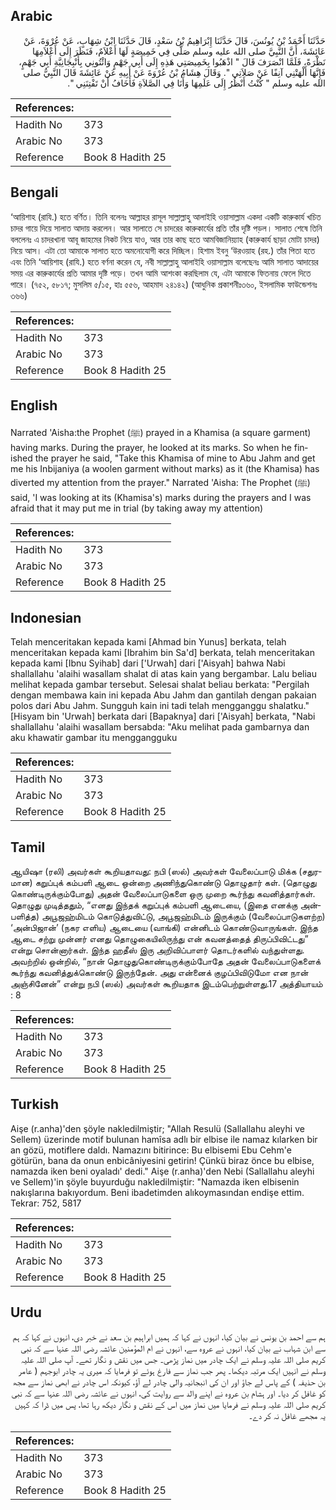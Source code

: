 ## Arabic


<div dir="rtl" lang="ar" style={{fontSize:'larger',backgroundColor:'#f8f9fa',padding:20}}>
حَدَّثَنَا أَحْمَدُ بْنُ يُونُسَ، قَالَ حَدَّثَنَا إِبْرَاهِيمُ بْنُ سَعْدٍ، قَالَ حَدَّثَنَا ابْنُ شِهَابٍ، عَنْ عُرْوَةَ، عَنْ عَائِشَةَ، أَنَّ النَّبِيَّ صلى الله عليه وسلم صَلَّى فِي خَمِيصَةٍ لَهَا أَعْلاَمٌ، فَنَظَرَ إِلَى أَعْلاَمِهَا نَظْرَةً، فَلَمَّا انْصَرَفَ قَالَ ‏"‏ اذْهَبُوا بِخَمِيصَتِي هَذِهِ إِلَى أَبِي جَهْمٍ وَائْتُونِي بِأَنْبِجَانِيَّةِ أَبِي جَهْمٍ، فَإِنَّهَا أَلْهَتْنِي آنِفًا عَنْ صَلاَتِي ‏"‏‏.‏ وَقَالَ هِشَامُ بْنُ عُرْوَةَ عَنْ أَبِيهِ عَنْ عَائِشَةَ قَالَ النَّبِيُّ صلى الله عليه وسلم ‏"‏ كُنْتُ أَنْظُرُ إِلَى عَلَمِهَا وَأَنَا فِي الصَّلاَةِ فَأَخَافُ أَنْ تَفْتِنَنِي ‏"‏‏.‏
</div>
<div style={{backgroundColor:'#f8f9fa',padding:20, marginBottom: 10}}><table> <thead> <tr> <th>References:</th> <th></th> </tr> </thead> <tbody><tr><td>Hadith No</td><td>373</td></tr><tr><td>Arabic No</td><td>373</td></tr><tr><td>Reference</td><td>Book 8 Hadith 25</td></tr></tbody></table></div>

## Bengali


<div dir="ltr" lang="bn" style={{fontSize:'larger',backgroundColor:'#f8f9fa',padding:20}}>
‘আয়িশাহ (রাযি.) হতে বর্ণিত। তিনি বলেনঃ আল্লাহর রাসূল সাল্লাল্লাহু আলাইহি ওয়াসাল্লাম একদা একটি কারুকার্য খচিত চাদর গায়ে দিয়ে সালাত আদায় করলেন। আর সালাতে সে চাদরের কারুকার্যের প্রতি তাঁর দৃষ্টি পড়ল। সালাত শেষে তিনি বললেনঃ এ চাদরখানা আবূ জাহমের নিকট নিয়ে যাও, আর তার কাছ হতে আমবিজানিয়্যাহ (কারুকার্য ছাড়া মোটা চাদর) নিয়ে আস। এটা তো আমাকে সালাত হতে অমনোযোগী করে দিচ্ছিল। হিশাম ইবনু ‘উরওয়াহ (রহ.) তাঁর পিতা হতে এবং তিনি ‘আয়িশাহ (রাযি.) হতে বর্ণনা করেন যে, নবী সাল্লাল্লাহু আলাইহি ওয়াসাল্লাম বলেছেনঃ আমি সালাত আদায়ের সময় এর কারুকার্যের প্রতি আমার দৃষ্টি পড়ে। তখন আমি আশংকা করছিলাম যে, এটা আমাকে ফিতনায় ফেলে দিতে পারে। (৭৫২, ৫৮১৭; মুসলিম ৫/১৫, হাঃ ৫৫৬, আহমাদ ২৪১৪২) (আধুনিক প্রকাশনীঃ৩৬০, ইসলামিক ফাউন্ডেশনঃ ৩৬৬)
</div>
<div style={{backgroundColor:'#f8f9fa',padding:20, marginBottom: 10}}><table> <thead> <tr> <th>References:</th> <th></th> </tr> </thead> <tbody><tr><td>Hadith No</td><td>373</td></tr><tr><td>Arabic No</td><td>373</td></tr><tr><td>Reference</td><td>Book 8 Hadith 25</td></tr></tbody></table></div>

## English


<div dir="ltr" lang="en" style={{fontSize:'larger',backgroundColor:'#f8f9fa',padding:20}}>
Narrated 'Aisha:the Prophet (ﷺ) prayed in a Khamisa (a square garment) having marks. During the prayer, he looked at its marks. So when he finished the prayer he said, "Take this Khamisa of mine to Abu Jahm and get me his Inbijaniya (a woolen garment without marks) as it (the Khamisa) has diverted my attention from the prayer." Narrated 'Aisha: The Prophet (ﷺ) said, 'I was looking at its (Khamisa's) marks during the prayers and I was afraid that it may put me in trial (by taking away my attention)
</div>
<div style={{backgroundColor:'#f8f9fa',padding:20, marginBottom: 10}}><table> <thead> <tr> <th>References:</th> <th></th> </tr> </thead> <tbody><tr><td>Hadith No</td><td>373</td></tr><tr><td>Arabic No</td><td>373</td></tr><tr><td>Reference</td><td>Book 8 Hadith 25</td></tr></tbody></table></div>

## Indonesian


<div dir="ltr" lang="id" style={{fontSize:'larger',backgroundColor:'#f8f9fa',padding:20}}>
Telah menceritakan kepada kami [Ahmad bin Yunus] berkata, telah menceritakan kepada kami [Ibrahim bin Sa'd] berkata, telah menceritakan kepada kami [Ibnu Syihab] dari ['Urwah] dari ['Aisyah] bahwa Nabi shallallahu 'alaihi wasallam shalat di atas kain yang bergambar. Lalu beliau melihat kepada gambar tersebut. Selesai shalat beliau berkata: "Pergilah dengan membawa kain ini kepada Abu Jahm dan gantilah dengan pakaian polos dari Abu Jahm. Sungguh kain ini tadi telah mengganggu shalatku." [Hisyam bin 'Urwah] berkata dari [Bapaknya] dari ['Aisyah] berkata, "Nabi shallallahu 'alaihi wasallam bersabda: "Aku melihat pada gambarnya dan aku khawatir gambar itu menggangguku
</div>
<div style={{backgroundColor:'#f8f9fa',padding:20, marginBottom: 10}}><table> <thead> <tr> <th>References:</th> <th></th> </tr> </thead> <tbody><tr><td>Hadith No</td><td>373</td></tr><tr><td>Arabic No</td><td>373</td></tr><tr><td>Reference</td><td>Book 8 Hadith 25</td></tr></tbody></table></div>

## Tamil


<div dir="ltr" lang="ta" style={{fontSize:'larger',backgroundColor:'#f8f9fa',padding:20}}>
ஆயிஷா (ரலி) அவர்கள் கூறியதாவது: நபி (ஸல்) அவர்கள் வேலைப்பாடு மிக்க (சதுரமான) கறுப்புக் கம்பளி ஆடை ஒன்றை அணிந்துகொண்டு தொழுதார் கள். (தொழுது கொண்டிருக்கும்போது) அதன் வேலைப்பாடுகளை ஒரு முறை கூர்ந்து கவனித்தார்கள். தொழுது முடித்ததும், “எனது இந்தக் கறுப்புக் கம்பளி ஆடையை, (இதை எனக்கு அன்பளித்த) அபூஜஹ்மிடம் கொடுத்துவிட்டு, அபூஜஹ்மிடம் இருக்கும் (வேலைப்பாடுகளற்ற) ‘அன்பிஜான்’ (நகர எளிய) ஆடையை (வாங்கி) என்னிடம் கொண்டுவாருங்கள். இந்த ஆடை சற்று முன்னர் எனது தொழுகையிலிருந்து என் கவனத்தைத் திருப்பிவிட்டது” என்று சொன்னார்கள். இந்த ஹதீஸ் இரு அறிவிப்பாளர் தொடர்களில் வந்துள்ளது. அவற்றில் ஒன்றில், “நான் தொழுதுகொண்டிருக்கும்போதே அதன் வேலைப்பாடுகளைக் கூர்ந்து கவனித்துக்கொண்டு இருந்தேன். அது என்னைக் குழப்பிவிடுமோ என நான் அஞ்சினேன்” என்று நபி (ஸல்) அவர்கள் கூறியதாக இடம்பெற்றுள்ளது.17 அத்தியாயம் : 8
</div>
<div style={{backgroundColor:'#f8f9fa',padding:20, marginBottom: 10}}><table> <thead> <tr> <th>References:</th> <th></th> </tr> </thead> <tbody><tr><td>Hadith No</td><td>373</td></tr><tr><td>Arabic No</td><td>373</td></tr><tr><td>Reference</td><td>Book 8 Hadith 25</td></tr></tbody></table></div>

## Turkish


<div dir="ltr" lang="tr" style={{fontSize:'larger',backgroundColor:'#f8f9fa',padding:20}}>
Aişe (r.anha)'den şöyle nakledilmiştir; "Allah Resulü (Sallallahu aleyhi ve Sellem) üzerinde motif bulunan hamîsa adlı bir elbise ile namaz kılarken bir an gözü, motiflere daldı. Namazını bitirince: Bu elbisemi Ebu Cehm'e götürün, bana da onun enbicâniyesini getirin! Çünkü biraz önce bu elbise, namazda iken beni oyaladı' dedi." Aişe (r.anha)'den Nebi (Sallallahu aleyhi ve Sellem)'in şöyle buyurduğu nakledilmiştir: "Namazda iken elbisenin nakışlarına bakıyordum. Beni ibadetimden alıkoymasından endişe ettim. Tekrar: 752, 5817
</div>
<div style={{backgroundColor:'#f8f9fa',padding:20, marginBottom: 10}}><table> <thead> <tr> <th>References:</th> <th></th> </tr> </thead> <tbody><tr><td>Hadith No</td><td>373</td></tr><tr><td>Arabic No</td><td>373</td></tr><tr><td>Reference</td><td>Book 8 Hadith 25</td></tr></tbody></table></div>

## Urdu


<div dir="rtl" lang="ur" style={{fontSize:'larger',backgroundColor:'#f8f9fa',padding:20}}>
ہم سے احمد بن یونس نے بیان کیا، انہوں نے کہا کہ ہمیں ابراہیم بن سعد نے خبر دی، انہوں نے کہا کہ ہم سے ابن شہاب نے بیان کیا، انہوں نے عروہ سے، انہوں نے ام المؤمنین عائشہ رضی اللہ عنہا سے کہ نبی کریم صلی اللہ علیہ وسلم نے ایک چادر میں نماز پڑھی۔ جس میں نقش و نگار تھے۔ آپ صلی اللہ علیہ وسلم نے انہیں ایک مرتبہ دیکھا۔ پھر جب نماز سے فارغ ہوئے تو فرمایا کہ میری یہ چادر ابوجہم ( عامر بن حذیفہ ) کے پاس لے جاؤ اور ان کی انبجانیہ والی چادر لے آؤ، کیونکہ اس چادر نے ابھی نماز سے مجھ کو غافل کر دیا۔ اور ہشام بن عروہ نے اپنے والد سے روایت کی، انہوں نے عائشہ رضی اللہ عنہا سے کہ نبی کریم صلی اللہ علیہ وسلم نے فرمایا میں نماز میں اس کے نقش و نگار دیکھ رہا تھا، پس میں ڈرا کہ کہیں یہ مجھے غافل نہ کر دے۔
</div>
<div style={{backgroundColor:'#f8f9fa',padding:20, marginBottom: 10}}><table> <thead> <tr> <th>References:</th> <th></th> </tr> </thead> <tbody><tr><td>Hadith No</td><td>373</td></tr><tr><td>Arabic No</td><td>373</td></tr><tr><td>Reference</td><td>Book 8 Hadith 25</td></tr></tbody></table></div>